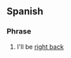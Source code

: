 ==Spanish==

===Phrase===
{{head|es|phrase|head=[[ir|voy]] [[y]] [[venir|vengo]]}}

# I'll be [[right back]]